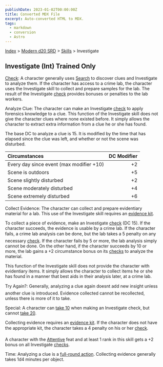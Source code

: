 ```yaml
---
publishDate: 2023-01-02T00:00:00Z
title: Converted MDX File
excerpt: Auto-converted HTML to MDX.
tags:
  - markdown
  - conversion
  - Astro
---
```






[Index](-index) > [Modern d20 SRD](modern-d20-srd-index) > [Skills](modern-d20-srd-skills-index) > Investigate




## Investigate (Int) Trained Only


[Check](modern-d20-srd-skills-skill-basics-php#skill-check-index): A character generally uses [Search](modern-d20-srd-skills-search) to discover clues and Investigate to analyze them. If the character has access to a crime lab, the character uses the Investigate skill to collect and prepare samples for the lab. The result of the Investigate [check](modern-d20-srd-skills-skill-basics-php#skill-check-index) provides bonuses or penalties to the lab workers.



Analyze Clue: The character can make an Investigate [check](modern-d20-srd-skills-skill-basics-php#skill-check-index) to apply forensics knowledge to a clue.  This function of the Investigate skill does not give the character clues where none existed before. It simply allows the character to extract extra information from a clue he or she has found.



The base DC to analyze a clue is 15. It is modified by the time that has elapsed since the clue was left, and whether or not the scene was disturbed.


| Circumstances | DC Modifier |
| :--------------- | -------------: |
| Every day since event (max modifier +10) | +2 |
| Scene is outdoors | +5 |
| Scene slightly disturbed | +2 |
| Scene moderately disturbed | +4 |
| Scene extremely disturbed | +6 |




Collect Evidence: The character can collect and prepare evidentiary material for a lab. This use of the Investigate skill requires an [evidence
kit](modern-d20-srd-equipment-professional-equipment).



To collect a piece of evidence, make an Investigate [check](modern-d20-srd-skills-skill-basics-php#skill-check-index) (DC 15). If the character succeeds, the evidence is usable by a crime lab. If the character fails, a crime lab analysis can be done, but the lab takes a 5 penalty on any necessary [check](modern-d20-srd-skills-skill-basics-php#skill-check-index). If the character fails by 5 or more, the lab analysis simply cannot be done. On the other hand, if the character succeeds by 10 or more, the lab gains a +2 circumstance bonus on its [checks](modern-d20-srd-skills-skill-basics-php#skill-check-index) to analyze the material.



This function of the Investigate skill does not provide the character with evidentiary items. It simply allows the character to collect items he or she has found in a manner that best aids in their analysis later, at a crime lab.



Try Again?: Generally, analyzing a clue again doesnt add new insight unless another clue is introduced. Evidence collected cannot be recollected, unless there is more of it to take.



Special: A character can [take
10](modern-d20-srd-skills-skill-basics-php#take10-index) when making an Investigate check, but cannot [take
20](modern-d20-srd-skills-skill-basics-php#take20-index).



Collecting evidence requires an [evidence
kit](modern-d20-srd-equipment-professional-equipment). If the character does not have the appropriate kit, the character takes a 4 penalty on his or her [check](modern-d20-srd-skills-skill-basics-php#skill-check-index).



A character with the [Attentive](modern-d20-srd-feats-attentive) feat and at least 1 rank in this skill gets a +2 bonus on all Investigate [checks](modern-d20-srd-skills-skill-basics-php#skill-check-index).



Time: Analyzing a clue is a [full-round
action](modern-d20-srd-combat-full-round-actions). Collecting evidence generally takes 1d4 minutes per object.







